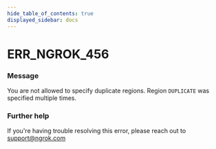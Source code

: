 ```yaml
---
hide_table_of_contents: true
displayed_sidebar: docs
---
```



# ERR_NGROK_456

### Message

You are not allowed to specify duplicate regions. Region `DUPLICATE` was specified multiple times.

<ErrorDetails error="err_ngrok_456" />

### Further help

If you're having trouble resolving this error, please reach out to [support@ngrok.com](mailto:support@ngrok.com?subject=Help%20with%20ERR_NGROK_456)

